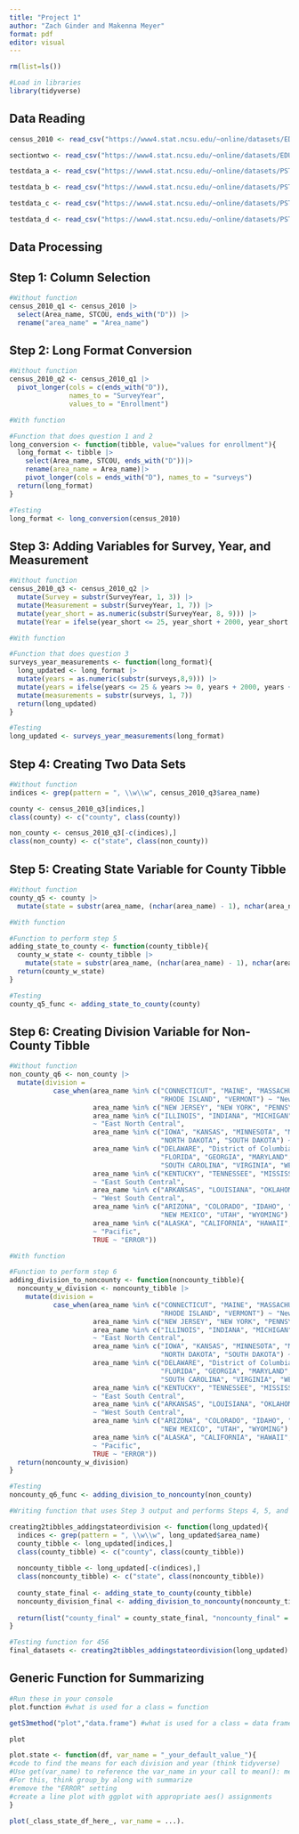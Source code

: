 ```yaml
---
title: "Project 1"
author: "Zach Ginder and Makenna Meyer"
format: pdf
editor: visual
---
```


```r
rm(list=ls())

#Load in libraries
library(tidyverse)
```

## Data Reading

```r
census_2010 <- read_csv("https://www4.stat.ncsu.edu/~online/datasets/EDU01a.csv")

sectiontwo <- read_csv("https://www4.stat.ncsu.edu/~online/datasets/EDU01b.csv")

testdata_a <- read_csv("https://www4.stat.ncsu.edu/~online/datasets/PST01a.csv")

testdata_b <- read_csv("https://www4.stat.ncsu.edu/~online/datasets/PST01b.csv")

testdata_c <- read_csv("https://www4.stat.ncsu.edu/~online/datasets/PST01c.csv")

testdata_d <- read_csv("https://www4.stat.ncsu.edu/~online/datasets/PST01d.csv")
```

## Data Processing

## Step 1: Column Selection

```r
#Without function
census_2010_q1 <- census_2010 |>
  select(Area_name, STCOU, ends_with("D")) |>
  rename("area_name" = "Area_name")
```


## Step 2: Long Format Conversion

```r
#Without function
census_2010_q2 <- census_2010_q1 |>
  pivot_longer(cols = c(ends_with("D")),
               names_to = "SurveyYear",
               values_to = "Enrollment")
```

```r
#With function

#Function that does question 1 and 2
long_conversion <- function(tibble, value="values for enrollment"){
  long_format <- tibble |>
    select(Area_name, STCOU, ends_with("D"))|>
    rename(area_name = Area_name)|>
    pivot_longer(cols = ends_with("D"), names_to = "surveys")
  return(long_format)
}

#Testing 
long_format <- long_conversion(census_2010)
```


## Step 3: Adding Variables for Survey, Year, and Measurement

```r
#Without function
census_2010_q3 <- census_2010_q2 |>
  mutate(Survey = substr(SurveyYear, 1, 3)) |>
  mutate(Measurement = substr(SurveyYear, 1, 7)) |>
  mutate(year_short = as.numeric(substr(SurveyYear, 8, 9))) |>
  mutate(Year = ifelse(year_short <= 25, year_short + 2000, year_short + 1900))
```

```r
#With function

#Function that does question 3
surveys_year_measurements <- function(long_format){
  long_updated <- long_format |>
  mutate(years = as.numeric(substr(surveys,8,9))) |>
  mutate(years = ifelse(years <= 25 & years >= 0, years + 2000, years + 1900)) |>
  mutate(measurements = substr(surveys, 1, 7))
  return(long_updated)
}

#Testing
long_updated <- surveys_year_measurements(long_format)
```


## Step 4: Creating Two Data Sets

```r
#Without function
indices <- grep(pattern = ", \\w\\w", census_2010_q3$area_name)

county <- census_2010_q3[indices,]
class(county) <- c("county", class(county))

non_county <- census_2010_q3[-c(indices),]
class(non_county) <- c("state", class(non_county))
```


## Step 5: Creating State Variable for County Tibble

```r
#Without function
county_q5 <- county |>
  mutate(state = substr(area_name, (nchar(area_name) - 1), nchar(area_name)))
```

```r
#With function

#Function to perform step 5
adding_state_to_county <- function(county_tibble){
  county_w_state <- county_tibble |>
    mutate(state = substr(area_name, (nchar(area_name) - 1), nchar(area_name)))
  return(county_w_state)
}

#Testing 
county_q5_func <- adding_state_to_county(county)
```


## Step 6: Creating Division Variable for Non-County Tibble

```r
#Without function
non_county_q6 <- non_county |>
  mutate(division = 
           case_when(area_name %in% c("CONNECTICUT", "MAINE", "MASSACHUSETTS", "NEW HAMPSHIRE",
                                      "RHODE ISLAND", "VERMONT") ~ "New England",
                     area_name %in% c("NEW JERSEY", "NEW YORK", "PENNSYLVANIA") ~ "Mid-Atlantic",
                     area_name %in% c("ILLINOIS", "INDIANA", "MICHIGAN", "OHIO", "WISCONSIN") 
                     ~ "East North Central",
                     area_name %in% c("IOWA", "KANSAS", "MINNESOTA", "MISSOURI", "NEBRASKA", 
                                      "NORTH DAKOTA", "SOUTH DAKOTA") ~ "West North Central",
                     area_name %in% c("DELAWARE", "District of Columbia", "DISTRICT OF COLUMBIA",
                                      "FLORIDA", "GEORGIA", "MARYLAND", "NORTH CAROLINA", 
                                      "SOUTH CAROLINA", "VIRGINIA", "WEST VIRGINIA") ~ "South Atlantic",
                     area_name %in% c("KENTUCKY", "TENNESSEE", "MISSISSIPPI", "ALABAMA")
                     ~ "East South Central",
                     area_name %in% c("ARKANSAS", "LOUISIANA", "OKLAHOMA", "TEXAS")
                     ~ "West South Central", 
                     area_name %in% c("ARIZONA", "COLORADO", "IDAHO", "MONTANA", "NEVADA",
                                      "NEW MEXICO", "UTAH", "WYOMING") ~ "Mountain",
                     area_name %in% c("ALASKA", "CALIFORNIA", "HAWAII", "OREGON", "WASHINGTON")
                     ~ "Pacific",
                     TRUE ~ "ERROR"))
```

```r
#With function

#Function to perform step 6
adding_division_to_noncounty <- function(noncounty_tibble){
  noncounty_w_division <- noncounty_tibble |>
    mutate(division = 
           case_when(area_name %in% c("CONNECTICUT", "MAINE", "MASSACHUSETTS", "NEW HAMPSHIRE",
                                      "RHODE ISLAND", "VERMONT") ~ "New England",
                     area_name %in% c("NEW JERSEY", "NEW YORK", "PENNSYLVANIA") ~ "Mid-Atlantic",
                     area_name %in% c("ILLINOIS", "INDIANA", "MICHIGAN", "OHIO", "WISCONSIN") 
                     ~ "East North Central",
                     area_name %in% c("IOWA", "KANSAS", "MINNESOTA", "MISSOURI", "NEBRASKA", 
                                      "NORTH DAKOTA", "SOUTH DAKOTA") ~ "West North Central",
                     area_name %in% c("DELAWARE", "District of Columbia", "DISTRICT OF COLUMBIA",
                                      "FLORIDA", "GEORGIA", "MARYLAND", "NORTH CAROLINA", 
                                      "SOUTH CAROLINA", "VIRGINIA", "WEST VIRGINIA") ~ "South Atlantic",
                     area_name %in% c("KENTUCKY", "TENNESSEE", "MISSISSIPPI", "ALABAMA")
                     ~ "East South Central",
                     area_name %in% c("ARKANSAS", "LOUISIANA", "OKLAHOMA", "TEXAS")
                     ~ "West South Central", 
                     area_name %in% c("ARIZONA", "COLORADO", "IDAHO", "MONTANA", "NEVADA",
                                      "NEW MEXICO", "UTAH", "WYOMING") ~ "Mountain",
                     area_name %in% c("ALASKA", "CALIFORNIA", "HAWAII", "OREGON", "WASHINGTON")
                     ~ "Pacific",
                     TRUE ~ "ERROR"))
  return(noncounty_w_division)
}

#Testing 
noncounty_q6_func <- adding_division_to_noncounty(non_county)
```

```r
#Writing function that uses Step 3 output and performs Steps 4, 5, and 6

creating2tibbles_addingstateordivision <- function(long_updated){
  indices <- grep(pattern = ", \\w\\w", long_updated$area_name)
  county_tibble <- long_updated[indices,]
  class(county_tibble) <- c("county", class(county_tibble))
  
  noncounty_tibble <- long_updated[-c(indices),]
  class(noncounty_tibble) <- c("state", class(noncounty_tibble))
  
  county_state_final <- adding_state_to_county(county_tibble)
  noncounty_division_final <- adding_division_to_noncounty(noncounty_tibble)
  
  return(list("county_final" = county_state_final, "noncounty_final" = noncounty_division_final))
}

#Testing function for 456
final_datasets <- creating2tibbles_addingstateordivision(long_updated)
```

## Generic Function for Summarizing

```r
#Run these in your console
plot.function #what is used for a class = function
```

```r
getS3method("plot","data.frame") #what is used for a class = data frame
```

```r
plot
```

```r
plot.state <- function(df, var_name = "_your_default_value_"){
#code to find the means for each division and year (think tidyverse)
#Use get(var_name) to reference the var_name in your call to mean(): mean(get(var_name))
#For this, think group_by along with summarize
#remove the "ERROR" setting
#create a line plot with ggplot with appropriate aes() assignments
}
```

```r
plot(_class_state_df_here_, var_name = ...).
```
